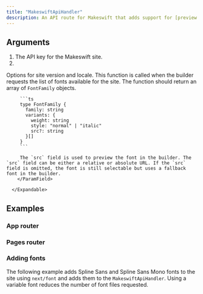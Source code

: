 ```yaml
---
title: "MakeswiftApiHandler"
description: An API route for Makeswift that adds support for [preview mode](https://nextjs.org/docs/pages/building-your-application/configuring/preview-mode), [on-demand revalidation](https://nextjs.org/docs/pages/building-your-application/data-fetching/incremental-static-regeneration#on-demand-revalidation), and other features that make Makeswift work seamlessly with your Next.js app.
---
```



## Arguments

1.  <ParamField query="apiKey" type="string" required>
      The API key for the Makeswift site.
    </ParamField>
2.  <ParamField query="options" type="object">
  Options for site version and locale.
  <Expandable>
    <ParamField query="getFonts" type="() => FontFamily[]">
     This function is called when the builder requests the list of fonts available for the site. The function should return an array of `FontFamily` objects.

         ```ts
         type FontFamily {
           family: string
           variants: {
             weight: string
             style: "normal" | "italic"
             src?: string
           }[]
         }
         ```

         The `src` field is used to preview the font in the builder. The `src` field can be either a relative or absolute URL. If the `src` field is omitted, the font is still selectable but uses a fallback font in the builder.
        </ParamField>

      </Expandable>
</ParamField>

## Examples

### App router

<AppApiHandlerExample />

### Pages router

<PagesApiHandlerExample />

### Adding fonts

The following example adds Spline Sans and Spline Sans Mono fonts to the site using `next/font` and adds them to the `MakeswiftApiHandler`. Using a variable font reduces the number of font files requested.

<FontsExample />
